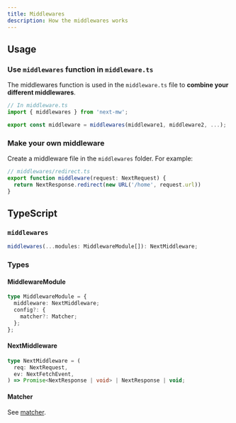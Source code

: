 ```yaml
---
title: Middlewares
description: How the middlewares works
---
```


## Usage

### Use `middlewares` function in `middleware.ts`

The middlewares function is used in the `middleware.ts` file to **combine your different middlewares**.

```typescript
// In middleware.ts
import { middlewares } from 'next-mw';

export const middleware = middlewares(middleware1, middleware2, ...);
```

### Make your own middleware

Create a middleware file in the `middlewares` folder. For example:

```typescript
// middlewares/redirect.ts
export function middleware(request: NextRequest) {
  return NextResponse.redirect(new URL('/home', request.url))
}
```

## TypeScript

### `middlewares`

```typescript
middlewares(...modules: MiddlewareModule[]): NextMiddleware;
```

### Types

#### MiddlewareModule

```typescript
type MiddlewareModule = {
  middleware: NextMiddleware;
  config?: {
    matcher?: Matcher;
  };
};
```

#### NextMiddleware

```typescript
type NextMiddleware = (
  req: NextRequest,
  ev: NextFetchEvent,
) => Promise<NextResponse | void> | NextResponse | void;
```

#### Matcher

See [matcher](/docs/matcher).

